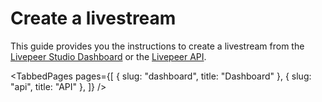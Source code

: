 
<head>
  <title>Create a livestream | Livepeer Studio Docs</title>
  <meta
    property="og:title"
    content="Create a livestream | Livepeer Studio Docs"
  />
</head>

# Create a livestream

This guide provides you the instructions to create a livestream from the
[Livepeer Studio Dashboard](./dashboard) or the [Livepeer API](./api).


<TabbedPages
  pages={[
    { slug: "dashboard", title: "Dashboard" },
    { slug: "api", title: "API" },
  ]}
/>

